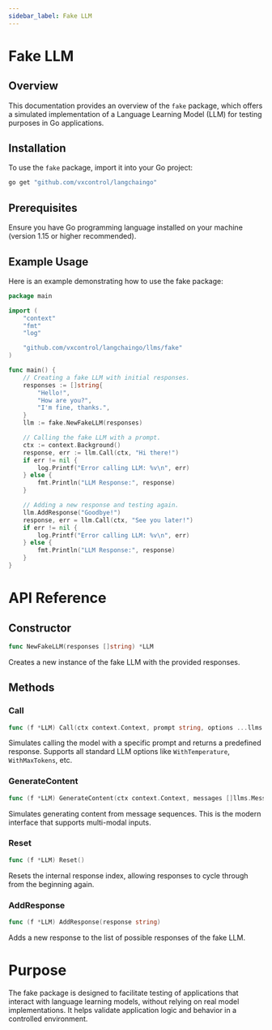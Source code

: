 ```yaml
---
sidebar_label: Fake LLM
---
```


# Fake LLM

## Overview

This documentation provides an overview of the `fake` package, which offers a simulated implementation of a Language Learning Model (LLM) for testing purposes in Go applications.

## Installation

To use the `fake` package, import it into your Go project:

```bash
go get "github.com/vxcontrol/langchaingo"
```



## Prerequisites
Ensure you have Go programming language installed on your machine (version 1.15 or higher recommended).

## Example Usage
Here is an example demonstrating how to use the fake package:


```go
package main

import (
	"context"
	"fmt"
	"log"

	"github.com/vxcontrol/langchaingo/llms/fake"
)

func main() {
	// Creating a fake LLM with initial responses.
	responses := []string{
		"Hello!",
		"How are you?",
		"I'm fine, thanks.",
	}
	llm := fake.NewFakeLLM(responses)

	// Calling the fake LLM with a prompt.
	ctx := context.Background()
	response, err := llm.Call(ctx, "Hi there!")
	if err != nil {
		log.Printf("Error calling LLM: %v\n", err)
	} else {
		fmt.Println("LLM Response:", response)
	}

	// Adding a new response and testing again.
	llm.AddResponse("Goodbye!")
	response, err = llm.Call(ctx, "See you later!")
	if err != nil {
		log.Printf("Error calling LLM: %v\n", err)
	} else {
		fmt.Println("LLM Response:", response)
	}
}
```

# API Reference

## Constructor
```go
func NewFakeLLM(responses []string) *LLM
```
Creates a new instance of the fake LLM with the provided responses.

## Methods

### Call
```go
func (f *LLM) Call(ctx context.Context, prompt string, options ...llms.CallOption) (string, error)
```
Simulates calling the model with a specific prompt and returns a predefined response. Supports all standard LLM options like `WithTemperature`, `WithMaxTokens`, etc.

### GenerateContent  
```go
func (f *LLM) GenerateContent(ctx context.Context, messages []llms.MessageContent, options ...llms.CallOption) (*llms.ContentResponse, error)
```
Simulates generating content from message sequences. This is the modern interface that supports multi-modal inputs.

### Reset
```go
func (f *LLM) Reset()
```
Resets the internal response index, allowing responses to cycle through from the beginning again.

### AddResponse
```go
func (f *LLM) AddResponse(response string)
```
Adds a new response to the list of possible responses of the fake LLM.

# Purpose

The fake package is designed to facilitate testing of applications that interact with language learning models, without relying on real model implementations. It helps validate application logic and behavior in a controlled environment.